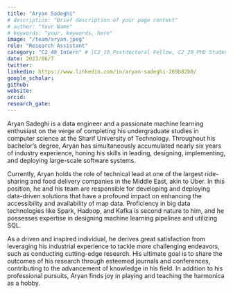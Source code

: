 ```yaml
---
title: "Aryan Sadeghi"
# description: "Brief description of your page content"
# author: "Your Name"
# keywords: "your, keywords, here"
image: "/team/aryan.jpeg"
role: "Research Assistant"
category: "C2_40_Intern" # [C2_10_Postdoctoral Fellow, C2_20_PhD Student, C2_30_MSc Student, C2_40_Intern, C2_50_Research Assistant, C2_60_Summer Student]
date: 2023/06/7
twitter:
linkedin: https://www.linkedin.com/in/aryan-sadeghi-269b82b0/
google_scholar: 
github:
website: 
orcid: 
research_gate:
---
```


Aryan Sadeghi is a data engineer and a passionate machine learning enthusiast on the verge of completing his undergraduate studies in computer science at the Sharif University of Technology. Throughout his bachelor’s degree, Aryan has simultaneously accumulated nearly six years of industry experience, honing his skills in leading, designing, implementing, and deploying large-scale software systems.

Currently, Aryan holds the role of technical lead at one of the largest ride-sharing and food delivery companies in the Middle East, akin to Uber. In this position, he and his team are responsible for developing and deploying data-driven solutions that have a profound impact on enhancing the accessibility and availability of map data. Proficiency in big data technologies like Spark, Hadoop, and Kafka is second nature to him, and he possesses expertise in designing machine learning pipelines and utilizing SQL.

As a driven and inspired individual, he derives great satisfaction from leveraging his industrial experience to tackle more challenging endeavors, such as conducting cutting-edge research. His ultimate goal is to share the outcomes of his research through esteemed journals and conferences, contributing to the advancement of knowledge in his field. In addition to his professional pursuits, Aryan finds joy in playing and teaching the harmonica as a hobby.